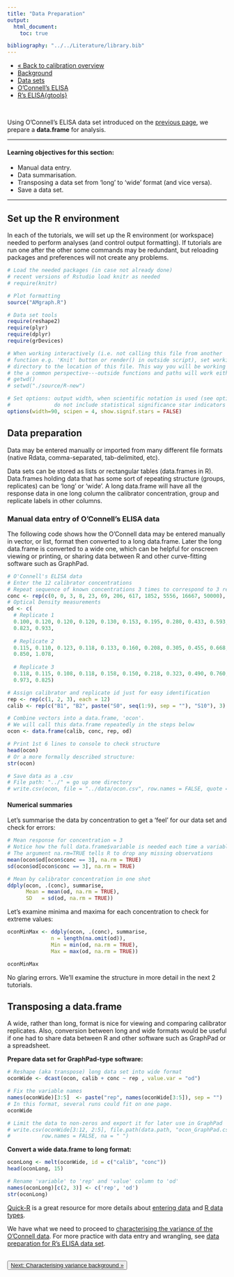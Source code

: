 ```yaml
---
title: "Data Preparation"
output:
  html_document:
    toc: true

bibliography: "../../Literature/library.bib"
---
```



<!-- Section tabs -->
<ul class="nav nav-tabs" role="tablist">
  <li><a href="calib_overview.html">&laquo; Back to calibration overview</a></li>
  <li><a href="calib_tut2_prep_background.html">Background</a></li>
  <li><a href="calib_tut2_prep_data_sets.html">Data sets</a></li>
  <li class="active"><a href="calib_tut2_prep_ocon.html">O'Connell's ELISA</a></li>
  <li><a href="calib_tut2_prep_elisa.html">R's ELISA{gtools}</a></li>
</ul>
<br>

Using O'Connell's ELISA data set introduced on the [previous page](calib_tut2_prep_data_sets.html), we prepare a **data.frame** for analysis.

<!-- a suggestion from Suraj:
"a prior objective of the data preparation could have been more elaborate and simple e.g., by juxtaposing the initial(raw data from ELISA) and final data (conc, mean, sd) before the tutorial is started"
-->

****  
#### Learning objectives for this section:

- Manual data entry.  
- Data summarisation.
- Transposing a data set from 'long' to 'wide' format (and vice versa).
- Save a data set.

****

## Set up the R environment

In each of the tutorials, we will set up the R environment (or workspace) needed to perform analyses (and control output formatting). If tutorials are run one after the other some commands may be redundant, but reloading packages and preferences will not create any problems. 

```r
# Load the needed packages (in case not already done)
# recent versions of Rstudio load knitr as needed
# require(knitr)

# Plot formatting
source("AMgraph.R")

# Data set tools
require(reshape2)
require(plyr)
require(dplyr) 
require(grDevices)

# When working interactively (i.e. not calling this file from another
# function e.g. 'Knit' button or render() in outside script), set working
# directory to the location of this file. This way you will be working from
# the a common perspective---outside functions and paths will work either way.
# getwd()
# setwd("./source/R-new")

# Set options: output width, when scientific notation is used (see options help),
#              do not include statistical significance star indicators
options(width=90, scipen = 4, show.signif.stars = FALSE)
```

## Data preparation

Data may be entered manually or imported from many different file formats (native Rdata, comma-separated, tab-delimited, etc). 

Data sets can be stored as lists or rectangular tables (data.frames in R).  Data.frames holding data that has some sort of repeating structure (groups, replicates) can be 'long' or 'wide'. A long data.frame will have all the response data in one long column the calibrator concentration, group and replicate labels in other columns.  


### Manual data entry of O'Connell's ELISA data

The following code shows how the O'Connell data may be entered manually in vector, or list, format then converted to a long data.frame. Later the long data.frame is converted to a wide one, which can be helpful for onscreen viewing or printing, or sharing data between R and other curve-fitting software such as GraphPad. 

```r
# O'Connell's ELISA data
# Enter the 12 calibrator concentrations
# Repeat sequence of known concentrations 3 times to correspond to 3 replicates
conc <- rep(c(0, 0, 3, 8, 23, 69, 206, 617, 1852, 5556, 16667, 50000), 3)
# Optical Density measurements
od <- c(
  # Replicate 1
  0.100, 0.120, 0.120, 0.120, 0.130, 0.153, 0.195, 0.280, 0.433, 0.593,
  0.823, 0.933,
  
  # Replicate 2
  0.115, 0.110, 0.123, 0.118, 0.133, 0.160, 0.208, 0.305, 0.455, 0.668,
  0.850, 1.078,
  
  # Replicate 3
  0.118, 0.115, 0.108, 0.118, 0.158, 0.150, 0.218, 0.323, 0.490, 0.760,
  0.973, 0.825)

# Assign calibrator and replicate id just for easy identification
rep <- rep(c(1, 2, 3), each = 12) 
calib <- rep(c("B1", "B2", paste("S0", seq(1:9), sep = ""), "S10"), 3) 

# Combine vectors into a data.frame, 'ocon'. 
# We will call this data.frame repeatedly in the steps below
ocon <- data.frame(calib, conc, rep, od)

# Print 1st 6 lines to console to check structure
head(ocon)
# Or a more formally described structure:
str(ocon)

# Save data as a .csv
# File path: "../" = go up one directory
# write.csv(ocon, file = "../data/ocon.csv", row.names = FALSE, quote = FALSE)
```

#### Numerical summaries

Let's summarise the data by concentration to get a 'feel' for our data set and check for errors:

```r
# Mean response for concentration = 3
# Notice how the full data.frame$variable is needed each time a variable is named 
# The argument na.rm=TRUE tells R to drop any missing observations
mean(ocon$od[ocon$conc == 3], na.rm = TRUE)
sd(ocon$od[ocon$conc == 3], na.rm = TRUE)

# Mean by calibrator concentration in one shot
ddply(ocon, .(conc), summarise, 
      Mean = mean(od, na.rm = TRUE),
      SD   = sd(od, na.rm = TRUE))
```


Let's examine minima and maxima for each concentration to check for extreme values:

```r
oconMinMax <- ddply(ocon, .(conc), summarise,
              n = length(na.omit(od)), 
              Min = min(od, na.rm = TRUE), 
              Max = max(od, na.rm = TRUE))

oconMinMax
```

No glaring errors. We'll examine the structure in more detail in the next 2 tutorials. 

## Transposing a data.frame

A wide, rather than long, format is nice for viewing and comparing calibrator replicates. Also, conversion between long and wide formats would be useful if one had to share data between R and other software such as GraphPad or a spreadsheet.

**Prepare data set for GraphPad-type software:** 

```r
# Reshape (aka transpose) long data set into wide format 
oconWide <- dcast(ocon, calib + conc ~ rep , value.var = "od")

# Fix the variable names
names(oconWide)[3:5]  <- paste("rep", names(oconWide[3:5]), sep = "")
# In this format, several runs could fit on one page. 
oconWide

# Limit the data to non-zeros and export it for later use in GraphPad
# write.csv(oconWide[3:12, 2:5], file.path(data.path, "ocon_GraphPad.csv"), quote = FALSE, 
#          row.names = FALSE, na = " ")

```

**Convert a wide data.frame to long format:**

```r
oconLong <- melt(oconWide, id = c("calib", "conc"))
head(oconLong, 15)

# Rename 'variable' to 'rep' and 'value' column to 'od'
names(oconLong)[c(2, 3)] <- c('rep', 'od') 
str(oconLong)
```

[Quick-R](http://www.statmethods.net/) is a great resource for more details about [entering data](http://www.statmethods.net/input/index.html) and [R data types](http://www.statmethods.net/input/datatypes.html).

We have what we need to proceed to [characterising the  variance of the O'Connell data](calib_tut3_variance_ocon.html). For more practice with data entry and wrangling, see [data preparation for R's ELISA data set](calib_tut2_prep_elisa.html).

<br>
<button type="button" class="btn"><a href="calib_tut3_variance_background.html"> Next: Characterising variance background &raquo;</a></button>
<!--
<button type="button" class="btn"><a href="elisa.html"> Tutorial: Data preparation for R's ELISA &raquo;</a></button>
-->
<br>




